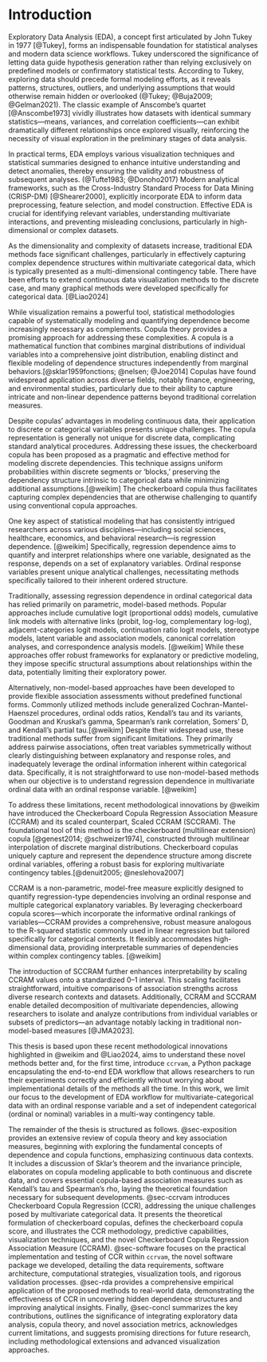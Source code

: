 # Introduction {#sec-intro}

Exploratory Data Analysis (EDA), a concept first articulated by John Tukey in 1977 [@Tukey], forms an indispensable foundation for statistical analyses and modern data science workflows. Tukey underscored the significance of letting data guide hypothesis generation rather than relying exclusively on predefined models or confirmatory statistical tests. According to Tukey, exploring data should precede formal modeling efforts, as it reveals patterns, structures, outliers, and underlying assumptions that would otherwise remain hidden or overlooked (@Tukey; @Buja2009; @Gelman2021). The classic example of Anscombe's quartet [@Anscombe1973] vividly illustrates how datasets with identical summary statistics—means, variances, and correlation coefficients—can exhibit dramatically different relationships once explored visually, reinforcing the necessity of visual exploration in the preliminary stages of data analysis.

In practical terms, EDA employs various visualization techniques and statistical summaries designed to enhance intuitive understanding and detect anomalies, thereby ensuring the validity and robustness of subsequent analyses. (@Tufte1983; @Donoho2017) Modern analytical frameworks, such as the Cross-Industry Standard Process for Data Mining (CRISP-DM) [@Shearer2000], explicitly incorporate EDA to inform data preprocessing, feature selection, and model construction. Effective EDA is crucial for identifying relevant variables, understanding multivariate interactions, and preventing misleading conclusions, particularly in high-dimensional or complex datasets.

As the dimensionality and complexity of datasets increase, traditional EDA methods face significant challenges, particularly in effectively capturing complex dependence structures within multivariate categorical data, which is typically presented as a multi-dimensional contingency table. There have been efforts to extend continuous data visualization methods to the discrete case, and many graphical methods were developed specifically for categorical data. [@Liao2024]

While visualization remains a powerful tool, statistical methodologies capable of systematically modeling and quantifying dependence become increasingly necessary as complements. Copula theory provides a promising approach for addressing these complexities. A copula is a mathematical function that combines marginal distributions of individual variables into a comprehensive joint distribution, enabling distinct and flexible modeling of dependence structures independently from marginal behaviors.[@sklar1959fonctions; @nelsen; @Joe2014] Copulas have found widespread application across diverse fields, notably finance, engineering, and environmental studies, particularly due to their ability to capture intricate and non-linear dependence patterns beyond traditional correlation measures.

Despite copulas' advantages in modeling continuous data, their application to discrete or categorical variables presents unique challenges. The copula representation is generally not unique for discrete data, complicating standard analytical procedures. Addressing these issues, the checkerboard copula has been proposed as a pragmatic and effective method for modeling discrete dependencies. This technique assigns uniform probabilities within discrete segments or 'blocks,' preserving the dependency structure intrinsic to categorical data while minimizing additional assumptions.[@weikim] The checkerboard copula thus facilitates capturing complex dependencies that are otherwise challenging to quantify using conventional copula approaches.

One key aspect of statistical modeling that has consistently intrigued researchers across various disciplines—including social sciences, healthcare, economics, and behavioral research—is regression dependence. [@weikim] Specifically, regression dependence aims to quantify and interpret relationships where one variable, designated as the response, depends on a set of explanatory variables. Ordinal response variables present unique analytical challenges, necessitating methods specifically tailored to their inherent ordered structure.

Traditionally, assessing regression dependence in ordinal categorical data has relied primarily on parametric, model-based methods. Popular approaches include cumulative logit (proportional odds) models, cumulative link models with alternative links (probit, log-log, complementary log-log), adjacent-categories logit models, continuation ratio logit models, stereotype models, latent variable and association models, canonical correlation analyses, and correspondence analysis models. [@weikim] While these approaches offer robust frameworks for explanatory or predictive modeling, they impose specific structural assumptions about relationships within the data, potentially limiting their exploratory power.

Alternatively, non-model-based approaches have been developed to provide flexible association assessments without predefined functional forms. Commonly utilized methods include generalized Cochran-Mantel-Haenszel procedures, ordinal odds ratios, Kendall's tau and its variants, Goodman and Kruskal's gamma, Spearman's rank correlation, Somers' D, and Kendall's partial tau.[@weikim] Despite their widespread use, these traditional methods suffer from significant limitations. They primarily address pairwise associations, often treat variables symmetrically without clearly distinguishing between explanatory and response roles, and inadequately leverage the ordinal information inherent within categorical data. Specifically, it is not straightforward to use non-model-based methods when our objective is to understand regression dependence in multivariate ordinal data with an ordinal response variable. [@weikim]

To address these limitations, recent methodological innovations by @weikim have introduced the Checkerboard Copula Regression Association Measure (CCRAM) and its scaled counterpart, Scaled CCRAM (SCCRAM). The foundational tool of this method is the checkerboard (multilinear extension) copula [@genest2014; @schweizer1974], constructed through multilinear interpolation of discrete marginal distributions. Checkerboard copulas uniquely capture and represent the dependence structure among discrete ordinal variables, offering a robust basis for exploring multivariate contingency tables.[@denuit2005; @neslehova2007]

CCRAM is a non-parametric, model-free measure explicitly designed to quantify regression-type dependencies involving an ordinal response and multiple categorical explanatory variables. By leveraging checkerboard copula scores—which incorporate the informative ordinal rankings of variables—CCRAM provides a comprehensive, robust measure analogous to the R-squared statistic commonly used in linear regression but tailored specifically for categorical contexts. It flexibly accommodates high-dimensional data, providing interpretable summaries of dependencies within complex contingency tables. [@weikim]

The introduction of SCCRAM further enhances interpretability by scaling CCRAM values onto a standardized 0–1 interval. This scaling facilitates straightforward, intuitive comparisons of association strengths across diverse research contexts and datasets. Additionally, CCRAM and SCCRAM enable detailed decomposition of multivariate dependencies, allowing researchers to isolate and analyze contributions from individual variables or subsets of predictors—an advantage notably lacking in traditional non-model-based measures [@JMA2023].

This thesis is based upon these recent methodological innovations highlighted in @weikim and @Liao2024, aims to understand these novel methods better and, for the first time, introduce `ccrvam`, a Python package encapsulating the end-to-end EDA workflow that allows researchers to run their experiments correctly and efficiently without worrying about implementational details of the methods all the time. In this work, we limit our focus to the development of EDA workflow for multivariate-categorical data with an ordinal response variable and a set of independent categorical (ordinal or nominal) variables in a multi-way contingency table.

The remainder of the thesis is structured as follows. @sec-exposition provides an extensive review of copula theory and key association measures, beginning with exploring the fundamental concepts of dependence and copula functions, emphasizing continuous data contexts. It includes a discussion of Sklar's theorem and the invariance principle, elaborates on copula modeling applicable to both continuous and discrete data, and covers essential copula-based association measures such as Kendall's tau and Spearman's rho, laying the theoretical foundation necessary for subsequent developments. @sec-ccrvam introduces Checkerboard Copula Regression (CCR), addressing the unique challenges posed by multivariate categorical data. It presents the theoretical formulation of checkerboard copulas, defines the checkerboard copula score, and illustrates the CCR methodology, predictive capabilities, visualization techniques, and the novel Checkerboard Copula Regression Association Measure (CCRAM). @sec-software focuses on the practical implementation and testing of CCR within `ccrvam`, the novel software package we developed, detailing the data requirements, software architecture, computational strategies, visualization tools, and rigorous validation processes. @sec-rda provides a comprehensive empirical application of the proposed methods to real-world data, demonstrating the effectiveness of CCR in uncovering hidden dependence structures and improving analytical insights. Finally, @sec-concl summarizes the key contributions, outlines the significance of integrating exploratory data analysis, copula theory, and novel association metrics, acknowledges current limitations, and suggests promising directions for future research, including methodological extensions and advanced visualization approaches.